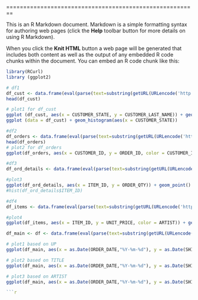 
========================================================

This is an R Markdown document. Markdown is a simple formatting syntax for authoring web pages (click the **Help** toolbar button for more details on using R Markdown).

When you click the **Knit HTML** button a web page will be generated that includes both content as well as the output of any embedded R code chunks within the document. You can embed an R code chunk like this:

```r
library(RCurl)
library (ggplot2)
```
```r
# df1
df_cust <- data.frame(eval(parse(text=substring(getURL(URLencode('http://129.152.144.84:5001/rest/native/?query="select * from customers"'), httpheader=c(DB='jdbc:oracle:thin:@129.152.144.84:1521/PDB1.usuniversi01134.oraclecloud.internal', USER='DV_ORDERS', PASS='orcl', MODE='native_mode', MODEL='model', returnFor = 'R', returnDimensions = 'False'), verbose = TRUE), 1, 2^31-1))))
head(df_cust)

# plot1 for df_cust
ggplot (df_cust, aes(x = CUSTOMER_STATE, y = CUSTOMER_LAST_NAME)) + geom_point()
ggplot (data = df_cust) + geom_histogram(aes(x = CUSTOMER_STATE))

#df2
df_orders <- data.frame(eval(parse(text=substring(getURL(URLencode('http://129.152.144.84:5001/rest/native/?query="select * from orders"'), httpheader=c(DB='jdbc:oracle:thin:@129.152.144.84:1521/PDB1.usuniversi01134.oraclecloud.internal', USER='DV_ORDERS', PASS='orcl', MODE='native_mode', MODEL='model', returnFor = 'R', returnDimensions = 'False'), verbose = TRUE), 1, 2^31-1))))
head(df_orders)
# plot2 for df_orders
ggplot(df_orders, aes(x = CUSTOMER_ID, y = ORDER_ID, color = CUSTOMER_ID)) + geom_point()

#df3
df_ord_details <- data.frame(eval(parse(text=substring(getURL(URLencode('http://129.152.144.84:5001/rest/native/?query="select * from order_details"'), httpheader=c(DB='jdbc:oracle:thin:@129.152.144.84:1521/PDB1.usuniversi01134.oraclecloud.internal', USER='DV_ORDERS', PASS='orcl', MODE='native_mode', MODEL='model', returnFor = 'R', returnDimensions = 'False'), verbose = TRUE), 1, 2^31-1))))

#plot3
ggplot(df_ord_details, aes(x = ITEM_ID, y = ORDER_QTY)) + geom_point() + scale_x_discrete(breaks=df_ord_details$ITEM_ID)
#hist(df_ord_details$ITEM_ID)

#df4
df_items <- data.frame(eval(parse(text=substring(getURL(URLencode('http://129.152.144.84:5001/rest/native/?query="select * from items"'), httpheader=c(DB='jdbc:oracle:thin:@129.152.144.84:1521/PDB1.usuniversi01134.oraclecloud.internal', USER='DV_ORDERS', PASS='orcl', MODE='native_mode', MODEL='model', returnFor = 'R', returnDimensions = 'False'), verbose = TRUE), 1, 2^31-1))))

#plot4
ggplot(df_items, aes(x = ITEM_ID, y = UNIT_PRICE, color = ARTIST)) + geom_point() + scale_x_discrete(breaks = df_items$ITEM_ID)

df_main <- df <- data.frame(eval(parse(text=substring(getURL(URLencode('http://129.152.144.84:5001/rest/native/?query="select * from orders o join customers c on o.customer_id = c.customer_id join order_details d on o.order_id = d.order_id join items i on d.item_id = i.item_id"'), httpheader=c(DB='jdbc:oracle:thin:@129.152.144.84:1521/PDB1.usuniversi01134.oraclecloud.internal', USER='DV_ORDERS', PASS='orcl', MODE='native_mode', MODEL='model', returnFor = 'R', returnDimensions = 'False'), verbose = TRUE), 1, 2^31-1))))

# plot1 based on UP
ggplot(df_main, aes(x = as.Date(ORDER_DATE,"%Y-%m-%d"), y = as.Date(SHIPPED_DATE,"%Y-%m-%d"), color = as.factor(UNIT_PRICE)) ) + geom_point() + facet_wrap(~CUSTOMER_STATE)

# plot2 based on TITLE
ggplot(df_main, aes(x = as.Date(ORDER_DATE,"%Y-%m-%d"), y = as.Date(SHIPPED_DATE,"%Y-%m-%d"), color = as.factor(TITLE)) ) + geom_point() + facet_wrap(~CUSTOMER_STATE)

# plot3 based on ARTIST
ggplot(df_main, aes(x = as.Date(ORDER_DATE,"%Y-%m-%d"), y = as.Date(SHIPPED_DATE,"%Y-%m-%d"), color = as.factor(ARTIST)) ) + geom_point() + facet_wrap(~CUSTOMER_STATE)

```r
```

